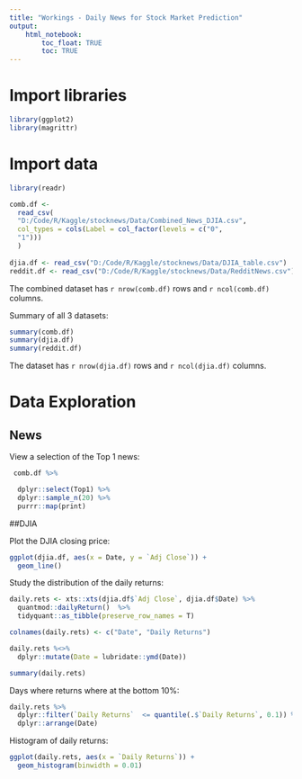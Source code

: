 ```yaml
---
title: "Workings - Daily News for Stock Market Prediction"
output: 
    html_notebook:
        toc_float: TRUE
        toc: TRUE
---
```


# Import libraries
```r
library(ggplot2)
library(magrittr)
```

# Import data
```r
library(readr)

comb.df <-
  read_csv(
  "D:/Code/R/Kaggle/stocknews/Data/Combined_News_DJIA.csv",
  col_types = cols(Label = col_factor(levels = c("0",
  "1")))
  )
  
djia.df <- read_csv("D:/Code/R/Kaggle/stocknews/Data/DJIA_table.csv")
reddit.df <- read_csv("D:/Code/R/Kaggle/stocknews/Data/RedditNews.csv")
```
The combined dataset has `r nrow(comb.df)` rows and `r ncol(comb.df)` columns.

Summary of all 3 datasets:
```r
summary(comb.df)
summary(djia.df)
summary(reddit.df)
```

The dataset has `r nrow(djia.df)` rows and `r ncol(djia.df)` columns.

# Data Exploration

## News
View a selection of the Top 1 news:
```r
 comb.df %>%

  dplyr::select(Top1) %>%
  dplyr::sample_n(20) %>%
  purrr::map(print)
```


##DJIA

Plot the DJIA closing price:
```r
ggplot(djia.df, aes(x = Date, y = `Adj Close`)) +
  geom_line()
```
Study the distribution of the daily returns:
```r
daily.rets <- xts::xts(djia.df$`Adj Close`, djia.df$Date) %>% 
  quantmod::dailyReturn()  %>%
  tidyquant::as_tibble(preserve_row_names = T)

colnames(daily.rets) <- c("Date", "Daily Returns")

daily.rets %<>%
  dplyr::mutate(Date = lubridate::ymd(Date))

summary(daily.rets)
```

Days where returns where at the bottom 10%:
```r
daily.rets %>%
  dplyr::filter(`Daily Returns`  <= quantile(.$`Daily Returns`, 0.1)) %>%
  dplyr::arrange(Date)
```


Histogram of daily returns:
```r
ggplot(daily.rets, aes(x = `Daily Returns`)) +
  geom_histogram(binwidth = 0.01)
```


